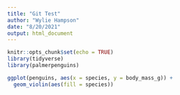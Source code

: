 ```yaml
---
title: "Git Test"
author: "Wylie Hampson"
date: "8/20/2021"
output: html_document
---
```


```r
knitr::opts_chunk$set(echo = TRUE)
library(tidyverse)
library(palmerpenguins)
```

```r
ggplot(penguins, aes(x = species, y = body_mass_g)) +
  geom_violin(aes(fill = species))
```








